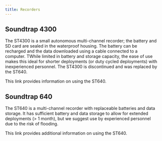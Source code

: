 ```yaml
---
title: Recorders
---
```

## Soundtrap 4300 
The ST4300 is a small autonomous multi-channel recorder; the battery and SD card are sealed in the waterproof housing. The battery can be recharged and the data downloaded using a cable connected to a computer. TWhile limited in battery and storage capacity, the ease of use makes this ideal for shorter deployments (or duty cycled deployments) with inexperienced personnel. The ST4300 is discontinued and was replaced by the ST640.

This link provides information on using the ST640.


## Soundtrap 640
The ST640 is a multi-channel recorder with replaceable batteries and data storage. It has sufficient battery and data storage to allow for extended deployments (> 1 month), but we suggest use by experienced personnel due to the risk of flooding. 

This link provides additional information on using the ST640.
